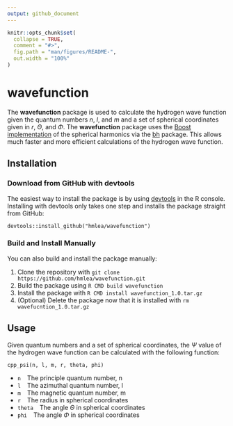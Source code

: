 ```yaml
---
output: github_document
---
```


<!-- README.md is generated from README.Rmd. Please edit that file -->

```r
knitr::opts_chunk$set(
  collapse = TRUE,
  comment = "#>",
  fig.path = "man/figures/README-",
  out.width = "100%"
)
```

# wavefunction

<!-- badges: start -->

<!-- badges: end -->

The **wavefunction** package is used to calculate the hydrogen wave function given the quantum numbers *n*, *l*, and *m* and a set of spherical coordinates given in *r*, $\Theta$, and $\Phi$. The **wavefunction** package uses the [Boost implementation](https://www.boost.org/doc/libs/1_80_0/libs/math/doc/html/math_toolkit/sf_poly/sph_harm.html) of the spherical harmonics via the [bh](https://github.com/eddelbuettel/bh) package. This allows much faster and more efficient calculations of the hydrogen wave function.

## Installation

### Download from GitHub with devtools

The easiest way to install the package is by using [devtools](https://devtools.r-lib.org/) in the R console. Installing with devtools only takes one step and installs the package straight from GitHub:

    devtools::install_github("hmlea/wavefunction")

### Build and Install Manually

You can also build and install the package manually:

1.  Clone the repository with `git clone https://github.com/hmlea/wavefunction.git`
2.  Build the package using `R CMD build wavefunction`
3.  Install the package with `R CMD install wavefunction_1.0.tar.gz`
4.  (Optional) Delete the package now that it is installed with `rm wavefucntion_1.0.tar.gz`

## Usage

Given quantum numbers and a set of spherical coordinates, the $\Psi$ value of the hydrogen wave function can be calculated with the following function:

    cpp_psi(n, l, m, r, theta, phi)

-   `n`   The principle quantum number, n
-   `l`   The azimuthal quantum number, l
-   `m`   The magnetic quantum number, m
-   `r`   The radius in spherical coordinates
-   `theta`   The angle $\Theta$ in spherical coordinates
-   `phi`   The angle $\Phi$ in spherical coordinates

